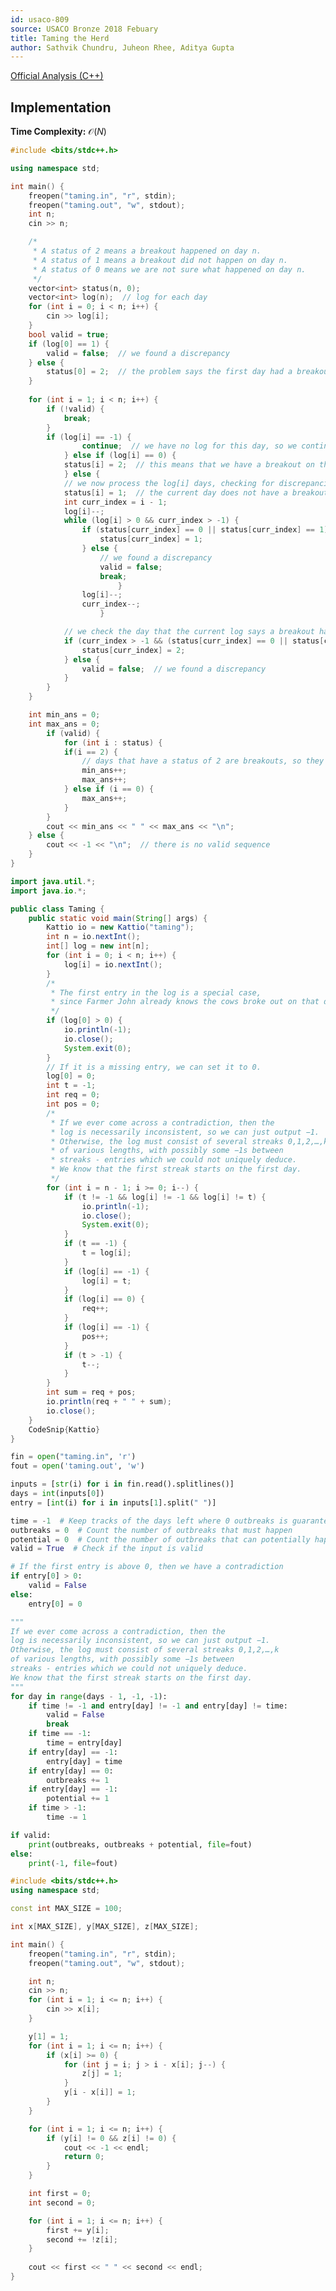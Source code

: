 ```yaml
---
id: usaco-809
source: USACO Bronze 2018 Febuary
title: Taming the Herd
author: Sathvik Chundru, Juheon Rhee, Aditya Gupta
---
```


[Official Analysis (C++)](http://www.usaco.org/current/data/sol_taming_bronze_feb18.html)

## Implementation
**Time Complexity:** $\mathcal{O}(N)$

<LanguageSection>
	
<CPPSection>

```cpp
#include <bits/stdc++.h>

using namespace std;

int main() {
	freopen("taming.in", "r", stdin);
	freopen("taming.out", "w", stdout);
	int n;
	cin >> n;

	/*
	 * A status of 2 means a breakout happened on day n.
	 * A status of 1 means a breakout did not happen on day n.
	 * A status of 0 means we are not sure what happened on day n.
	 */
	vector<int> status(n, 0);
	vector<int> log(n);  // log for each day
	for (int i = 0; i < n; i++) {
		cin >> log[i];
	}
	bool valid = true;
	if (log[0] == 1) {
		valid = false;  // we found a discrepancy
	} else {
		status[0] = 2;  // the problem says the first day had a breakout
	}
	
	for (int i = 1; i < n; i++) {
		if (!valid) {
			break;
		}
		if (log[i] == -1) {
	        	continue;  // we have no log for this day, so we continue to the next day
        	} else if (log[i] == 0) {
			status[i] = 2;  // this means that we have a breakout on this day
        	} else {
			// we now process the log[i] days, checking for discrepancies along the way
			status[i] = 1;  // the current day does not have a breakout
			int curr_index = i - 1;
			log[i]--;
			while (log[i] > 0 && curr_index > -1) {
				if (status[curr_index] == 0 || status[curr_index] == 1) {
					status[curr_index] = 1;
				} else {
					// we found a discrepancy
					valid = false;
					break;
                		}
				log[i]--;
				curr_index--;
            		}

			// we check the day that the current log says a breakout happened on
			if (curr_index > -1 && (status[curr_index] == 0 || status[curr_index] == 2)) {
				status[curr_index] = 2;
			} else {
				valid = false;  // we found a discrepancy
			}
		}
	}

	int min_ans = 0;
	int max_ans = 0;
    	if (valid) {
        	for (int i : status) {
			if(i == 2) {
				// days that have a status of 2 are breakouts, so they count in both answers
				min_ans++;
				max_ans++;
			} else if (i == 0) {
				max_ans++;
			}
		}
		cout << min_ans << " " << max_ans << "\n";
	} else {
		cout << -1 << "\n";  // there is no valid sequence
	}
}
```
</CPPSection>

<JavaSection>
	
```java
import java.util.*;
import java.io.*;

public class Taming {
	public static void main(String[] args) {
		Kattio io = new Kattio("taming");
		int n = io.nextInt();
		int[] log = new int[n];
		for (int i = 0; i < n; i++) {
			log[i] = io.nextInt();
		}
		/*
		 * The first entry in the log is a special case, 
		 * since Farmer John already knows the cows broke out on that day.
		 */
		if (log[0] > 0) {
			io.println(-1);
			io.close();
			System.exit(0);
		}
		// If it is a missing entry, we can set it to 0.
		log[0] = 0;
		int t = -1;
		int req = 0;
		int pos = 0;
		/*
		 * If we ever come across a contradiction, then the 
		 * log is necessarily inconsistent, so we can just output −1. 
		 * Otherwise, the log must consist of several streaks 0,1,2,…,k 
		 * of various lengths, with possibly some −1s between 
		 * streaks - entries which we could not uniquely deduce. 
		 * We know that the first streak starts on the first day.
		 */
		for (int i = n - 1; i >= 0; i--) {
			if (t != -1 && log[i] != -1 && log[i] != t) {
				io.println(-1);
				io.close();
				System.exit(0);
			}
			if (t == -1) {
				t = log[i];
			}
			if (log[i] == -1) {
				log[i] = t;
			}
			if (log[i] == 0) {
				req++;
			}
			if (log[i] == -1) {
				pos++;
			}
			if (t > -1) {
				t--;
			}
		}
		int sum = req + pos;
		io.println(req + " " + sum);
		io.close();
	}
	CodeSnip{Kattio}
}
```
				 
</JavaSection>

<PySection>

```py
fin = open("taming.in", 'r')
fout = open('taming.out', 'w')

inputs = [str(i) for i in fin.read().splitlines()]
days = int(inputs[0])
entry = [int(i) for i in inputs[1].split(" ")]

time = -1  # Keep tracks of the days left where 0 outbreaks is guaranteed
outbreaks = 0  # Count the number of outbreaks that must happen
potential = 0  # Count the number of outbreaks that can potentially happen
valid = True  # Check if the input is valid

# If the first entry is above 0, then we have a contradiction
if entry[0] > 0:
	valid = False
else:
	entry[0] = 0

"""
If we ever come across a contradiction, then the 
log is necessarily inconsistent, so we can just output −1. 
Otherwise, the log must consist of several streaks 0,1,2,…,k 
of various lengths, with possibly some −1s between 
streaks - entries which we could not uniquely deduce.
We know that the first streak starts on the first day.
"""
for day in range(days - 1, -1, -1):
	if time != -1 and entry[day] != -1 and entry[day] != time:
		valid = False
		break
	if time == -1:
		time = entry[day]
	if entry[day] == -1:
		entry[day] = time
	if entry[day] == 0:
		outbreaks += 1
	if entry[day] == -1:
		potential += 1
	if time > -1:
		time -= 1

if valid:
	print(outbreaks, outbreaks + potential, file=fout)
else:
	print(-1, file=fout)
```

</PySection>
<CPPSection>

```cpp
#include <bits/stdc++.h>
using namespace std;

const int MAX_SIZE = 100;

int x[MAX_SIZE], y[MAX_SIZE], z[MAX_SIZE];

int main() {
	freopen("taming.in", "r", stdin);
	freopen("taming.out", "w", stdout);

	int n;
	cin >> n;
	for (int i = 1; i <= n; i++) {
		cin >> x[i];
	}

	y[1] = 1;
	for (int i = 1; i <= n; i++) {
		if (x[i] >= 0) {
			for (int j = i; j > i - x[i]; j--) {
				z[j] = 1;
			}
			y[i - x[i]] = 1;
		}
	}

	for (int i = 1; i <= n; i++) {
		if (y[i] != 0 && z[i] != 0) {
			cout << -1 << endl;
			return 0;
		}
	} 

	int first = 0;
	int second = 0;

	for (int i = 1; i <= n; i++) {
		first += y[i];
		second += !z[i];
	} 
	
	cout << first << " " << second << endl;
}
```
</CPPSection>
</LanguageSection>

